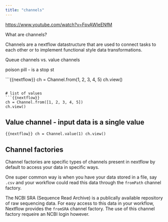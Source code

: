 ```yaml
---
title: "channels"
---
```


<https://www.youtube.com/watch?v=FpvAWIeENfM>

What are channels?

Channels are a nextflow datastructure that are used to connect tasks to each other or to implement functional style data transformations.

Queue channels vs. value channels

poison pill - is a stop st

```{{nextflow}}
ch = Channel.from(1, 2, 3, 4, 5)
ch.view()

```

# list of values
```{{nextflow}}
ch = Channel.from([1, 2, 3, 4, 5])
ch.view()
```

## Value channel - input data is a single value

```{{nextflow}}
ch = Channel.value(1)
ch.view()
```

## Channel factories 

Channel factories are specific types of channels present in nextflow by default to access
your data in specific ways.

One super common way is when you have your data stored in a file, say `.csv` and your workflow could read this data through the `fromPath` channel factory.

The NCBI SRA (Sequence Read Archive) is a publically available repository of raw sequencing data. 
For easy access to this data in your workflow, Nextflow provides the `fromSRA` channel factory.
The use of this channel factory requeire an NCBI login however. 







